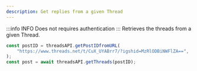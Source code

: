 ```yaml
---
description: Get replies from a given Thread
---
```


:::info INFO
Does not requires authentication
:::
Retrieves the threads from a given Thread.

```typescript
const postID = threadsAPI.getPostIDfromURL(
	"https://www.threads.net/t/CuX_UYABrr7/?igshid=MzRlODBiNWFlZA==",
);
const post = await threadsAPI.getThreads(postID);
```
